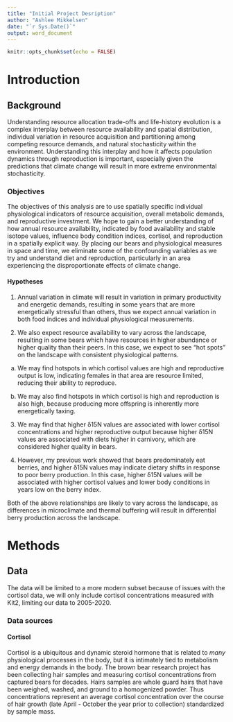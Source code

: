 ```yaml
---
title: "Initial Project Desription"
author: "Ashlee Mikkelsen"
date: "`r Sys.Date()`"
output: word_document
---
```


```r
knitr::opts_chunk$set(echo = FALSE)
```

# Introduction

## Background

Understanding resource allocation trade-offs and life-history evolution is a complex interplay between resource availability and spatial distribution, individual variation in resource acquisition and partitioning among competing resource demands, and natural stochasticity within the environment. Understanding this interplay and how it affects population dynamics through reproduction is important, especially given the predictions that climate change will result in more extreme environmental stochasticity.

### Objectives

The objectives of this analysis are to use spatially specific individual physiological indicators of resource acquisition, overall metabolic demands, and reproductive investment. We hope to gain a better understanding of how annual resource availability, indicated by food availability and stable isotope values, influence body condition indices, cortisol, and reproduction in a spatially explicit way. By placing our bears and physiological measures in space and time, we eliminate some of the confounding variables as we try and understand diet and reproduction, particularly in an area experiencing the disproportionate effects of climate change.

#### Hypotheses

1.  Annual variation in climate will result in variation in primary productivity and energetic demands, resulting in some years that are more energetically stressful than others, thus we expect annual variation in both food indices and individual physiological measurements.

2.  We also expect resource availability to vary across the landscape, resulting in some bears which have resources in higher abundance or higher quality than their peers. In this case, we expect to see “hot spots” on the landscape with consistent physiological patterns.


  a. We may find hotspots in which cortisol values are high and reproductive output is low, indicating females in that area are resource limited, reducing their ability to reproduce.

  b. We may also find hotspots in which cortisol is high and reproduction is also high, because producing more offspring is inherently more energetically taxing.

3.  We may find that higher δ15N values are associated with lower cortisol concentrations and higher reproductive output because higher δ15N values are associated with diets higher in carnivory, which are considered higher quality in bears.

4.  However, my previous work showed that bears predominately eat berries, and higher δ15N values may indicate dietary shifts in response to poor berry production. In this case, higher δ15N values will be associated with higher cortisol values and lower body conditions in years low on the berry index.

Both of the above relationships are likely to vary across the landscape, as differences in microclimate and thermal buffering will result in differential berry production across the landscape.

# Methods

## Data

The data will be limited to a more modern subset because of issues with the cortisol data, we will only include cortisol concentrations measured with Kit2, limiting our data to 2005-2020. 

### Data sources

#### Cortisol

Cortisol is a ubiquitous and dynamic steroid hormone that is related to *many* physiological processes in the body, but it is intimately tied to metabolism and energy demands in the body. The brown bear research project has been collecting hair samples and measuring cortisol concentrations from captured bears for decades. Hairs samples are whole guard hairs that have been weighed, washed, and ground to a homogenized powder. Thus concentrations represent an average cortisol concentration over the course of hair growth (late April - October the year prior to collection) standardized by sample mass.


